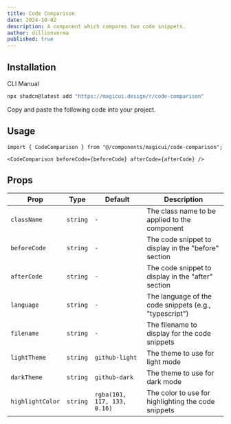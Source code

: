 ```yaml
---
title: Code Comparison
date: 2024-10-02
description: A component which compares two code snippets.
author: dillionverma
published: true
---
```


<ComponentPreview name="code-comparison-demo" />

## Installation

<Tabs defaultValue="cli">

<TabsList>
  <TabsTrigger value="cli">CLI</TabsTrigger>
  <TabsTrigger value="manual">Manual</TabsTrigger>
</TabsList>
<TabsContent value="cli">

```bash
npx shadcn@latest add "https://magicui.design/r/code-comparison"
```

</TabsContent>

<TabsContent value="manual">

<Steps>

<Step>Copy and paste the following code into your project.</Step>

<ComponentSource name="code-comparison" />

</Steps>

</TabsContent>

</Tabs>

## Usage

```tsx
import { CodeComparison } from "@/components/magicui/code-comparison";
```

```tsx
<CodeComparison beforeCode={beforeCode} afterCode={afterCode} />
```

## Props

| Prop             | Type     | Default                     | Description                                            |
| ---------------- | -------- | --------------------------- | ------------------------------------------------------ |
| `className`      | `string` | `-`                         | The class name to be applied to the component          |
| `beforeCode`     | `string` | `-`                         | The code snippet to display in the "before" section    |
| `afterCode`      | `string` | `-`                         | The code snippet to display in the "after" section     |
| `language`       | `string` | `-`                         | The language of the code snippets (e.g., "typescript") |
| `filename`       | `string` | `-`                         | The filename to display for the code snippets          |
| `lightTheme`     | `string` | `github-light`              | The theme to use for light mode                        |
| `darkTheme`      | `string` | `github-dark`               | The theme to use for dark mode                         |
| `highlightColor` | `string` | `rgba(101, 117, 133, 0.16)` | The color to use for highlighting the code snippets    |
